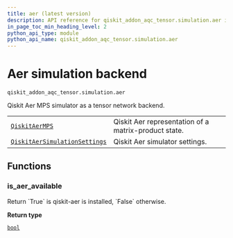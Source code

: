 ```yaml
---
title: aer (latest version)
description: API reference for qiskit_addon_aqc_tensor.simulation.aer in the latest version of qiskit-addon-aqc-tensor
in_page_toc_min_heading_level: 2
python_api_type: module
python_api_name: qiskit_addon_aqc_tensor.simulation.aer
---
```


<span id="module-qiskit_addon_aqc_tensor.simulation.aer" />

<span id="aer-simulation-backend-qiskit-addon-aqc-tensor-simulation-aer" />

# Aer simulation backend

`qiskit_addon_aqc_tensor.simulation.aer`

Qiskit Aer MPS simulator as a tensor network backend.

|                                                                                                                                                     |                                                      |
| --------------------------------------------------------------------------------------------------------------------------------------------------- | ---------------------------------------------------- |
| [`QiskitAerMPS`](simulation-aer-qiskit-aer-mps "qiskit_addon_aqc_tensor.simulation.aer.QiskitAerMPS")                                               | Qiskit Aer representation of a matrix-product state. |
| [`QiskitAerSimulationSettings`](simulation-aer-qiskit-aer-simulation-settings "qiskit_addon_aqc_tensor.simulation.aer.QiskitAerSimulationSettings") | Qiskit Aer simulator settings.                       |

## Functions

### is\_aer\_available

<Function id="qiskit_addon_aqc_tensor.simulation.aer.is_aer_available" github="https://github.com/Qiskit/qiskit-addon-aqc-tensor/tree/stable/0.1/qiskit_addon_aqc_tensor/simulation/aer/simulation.py#L50-L56" signature="is_aer_available()[[source]](https://github.com/Qiskit/qiskit-addon-aqc-tensor/tree/stable/0.1/qiskit_addon_aqc_tensor/simulation/aer/simulation.py)">
  Return `True` is qiskit-aer is installed, `False` otherwise.

  **Return type**

  [`bool`](https://docs.python.org/3/library/functions.html#bool "(in Python v3.13)")
</Function>


